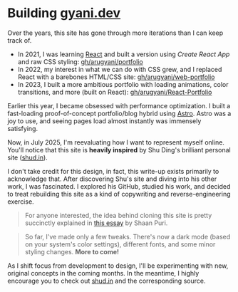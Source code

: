 
# Building [gyani.dev](https://gyani.dev)

Over the years, this site has gone through more iterations than I can keep track of. 
- In 2021, I was learning [React](https://react.dev) and built a version using *Create React App* and raw CSS styling: [gh/arugyani/portfolio](https://github.com/arugyani/portfolio)
- In 2022, my interest in what we can do with CSS grew, and I replaced React with a barebones HTML/CSS site: [gh/arugyani/web-portfolio](https://github.com/arugyani/web-portfolio)
- In 2023, I built a more ambitious portfolio with loading animations, color transitions, and more (built on React): [gh/arugyani/React-Portfolio](https://github.com/arugyani/React-Portfolio)

Earlier this year, I became obsessed with performance optimization. I built a fast-loading proof-of-concept portfolio/blog hybrid using [Astro](https://astro.build). Astro was a joy to use, and seeing pages load almost instantly was immensely satisfying.

Now, in July 2025, I'm reevaluating how I want to represent myself online. You'll notice that this site is **heavily inspired** by Shu Ding's brilliant personal site ([shud.in](https://shud.in)). 

I don't take credit for this design, in fact, this write-up exists primarily to acknowledge that. After discovering Shu's site and diving into his other work, I was fascinated. I explored his GitHub, studied his work, and decided to treat rebuilding this site as a kind of copywriting and reverse-engineering exercise. 

> For anyone interested, the idea behind cloning this site is pretty succinctly explained in [this essay](https://www.shaanpuri.com/essays/shamelessly-cloning) by Shaan Puri. 

> So far, I've made only a few tweaks. There's now a dark mode (based on your system's color settings), different fonts, and some minor styling changes. **More to come!**

As I shift focus from development to design, I'll be experimenting with new, original concepts in the coming months. In the meantime, I highly encourage you to check out [shud.in](https://shud.in) and the corresponding source. 